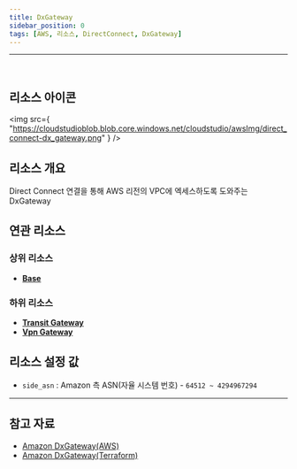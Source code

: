 ```yaml
---
title: DxGateway
sidebar_position: 0
tags: [AWS, 리소스, DirectConnect, DxGateway]
---
```


<hr />
<br />

## 리소스 아이콘

<img
    src={
        "https://cloudstudioblob.blob.core.windows.net/cloudstudio/awsImg/direct_connect-dx_gateway.png"
    }
/>

## 리소스 개요

Direct Connect 연결을 통해 AWS 리전의 VPC에 엑세스하도록 도와주는 DxGateway

## 연관 리소스

### 상위 리소스

-   [**Base**](https://docs.cstudio.app/docs/resource/aws/Base)

### 하위 리소스

-   [**Transit Gateway**](https://docs.cstudio.app/docs/resource/aws/Vpc/TransitGateway)
-   [**Vpn Gateway**](https://docs.cstudio.app/docs/resource/aws/Vpc/VpnGateway)


## 리소스 설정 값

-   `side_asn` : Amazon 측 ASN(자율 시스템 번호) - `64512 ~ 4294967294`


---

## 참고 자료

-   [Amazon DxGateway(AWS)](https://docs.aws.amazon.com/ko_kr/directconnect/latest/UserGuide/direct-connect-gateways-intro.html)
-   [Amazon DxGateway(Terraform)](https://registry.terraform.io/providers/hashicorp/aws/latest/docs/resources/dx_gateway)
